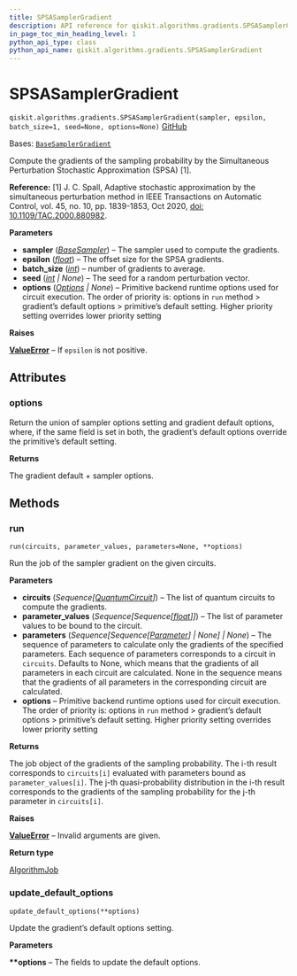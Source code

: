 ```yaml
---
title: SPSASamplerGradient
description: API reference for qiskit.algorithms.gradients.SPSASamplerGradient
in_page_toc_min_heading_level: 1
python_api_type: class
python_api_name: qiskit.algorithms.gradients.SPSASamplerGradient
---
```


# SPSASamplerGradient

<span id="qiskit.algorithms.gradients.SPSASamplerGradient" />

`qiskit.algorithms.gradients.SPSASamplerGradient(sampler, epsilon, batch_size=1, seed=None, options=None)` [GitHub](https://github.com/qiskit/qiskit/tree/stable/0.46/qiskit/algorithms/gradients/spsa/spsa_sampler_gradient.py "view source code")

Bases: [`BaseSamplerGradient`](qiskit.algorithms.gradients.BaseSamplerGradient "qiskit.algorithms.gradients.base.base_sampler_gradient.BaseSamplerGradient")

Compute the gradients of the sampling probability by the Simultaneous Perturbation Stochastic Approximation (SPSA) \[1].

**Reference:** \[1] J. C. Spall, Adaptive stochastic approximation by the simultaneous perturbation method in IEEE Transactions on Automatic Control, vol. 45, no. 10, pp. 1839-1853, Oct 2020, [doi: 10.1109/TAC.2000.880982](https://ieeexplore.ieee.org/document/880982).

**Parameters**

*   **sampler** ([*BaseSampler*](qiskit.primitives.BaseSampler "qiskit.primitives.BaseSampler")) – The sampler used to compute the gradients.
*   **epsilon** ([*float*](https://docs.python.org/3/library/functions.html#float "(in Python v3.12)")) – The offset size for the SPSA gradients.
*   **batch\_size** ([*int*](https://docs.python.org/3/library/functions.html#int "(in Python v3.12)")) – number of gradients to average.
*   **seed** ([*int*](https://docs.python.org/3/library/functions.html#int "(in Python v3.12)") *| None*) – The seed for a random perturbation vector.
*   **options** ([*Options*](qiskit.providers.Options "qiskit.providers.Options") *| None*) – Primitive backend runtime options used for circuit execution. The order of priority is: options in `run` method > gradient’s default options > primitive’s default setting. Higher priority setting overrides lower priority setting

**Raises**

[**ValueError**](https://docs.python.org/3/library/exceptions.html#ValueError "(in Python v3.12)") – If `epsilon` is not positive.

## Attributes

<span id="qiskit.algorithms.gradients.SPSASamplerGradient.options" />

### options

Return the union of sampler options setting and gradient default options, where, if the same field is set in both, the gradient’s default options override the primitive’s default setting.

**Returns**

The gradient default + sampler options.

## Methods

### run

<span id="qiskit.algorithms.gradients.SPSASamplerGradient.run" />

`run(circuits, parameter_values, parameters=None, **options)`

Run the job of the sampler gradient on the given circuits.

**Parameters**

*   **circuits** (*Sequence\[*[*QuantumCircuit*](qiskit.circuit.QuantumCircuit "qiskit.circuit.QuantumCircuit")*]*) – The list of quantum circuits to compute the gradients.
*   **parameter\_values** (*Sequence\[Sequence\[*[*float*](https://docs.python.org/3/library/functions.html#float "(in Python v3.12)")*]]*) – The list of parameter values to be bound to the circuit.
*   **parameters** (*Sequence\[Sequence\[*[*Parameter*](qiskit.circuit.Parameter "qiskit.circuit.Parameter")*] | None] | None*) – The sequence of parameters to calculate only the gradients of the specified parameters. Each sequence of parameters corresponds to a circuit in `circuits`. Defaults to None, which means that the gradients of all parameters in each circuit are calculated. None in the sequence means that the gradients of all parameters in the corresponding circuit are calculated.
*   **options** – Primitive backend runtime options used for circuit execution. The order of priority is: options in `run` method > gradient’s default options > primitive’s default setting. Higher priority setting overrides lower priority setting

**Returns**

The job object of the gradients of the sampling probability. The i-th result corresponds to `circuits[i]` evaluated with parameters bound as `parameter_values[i]`. The j-th quasi-probability distribution in the i-th result corresponds to the gradients of the sampling probability for the j-th parameter in `circuits[i]`.

**Raises**

[**ValueError**](https://docs.python.org/3/library/exceptions.html#ValueError "(in Python v3.12)") – Invalid arguments are given.

**Return type**

[AlgorithmJob](qiskit.algorithms.AlgorithmJob "qiskit.algorithms.AlgorithmJob")

### update\_default\_options

<span id="qiskit.algorithms.gradients.SPSASamplerGradient.update_default_options" />

`update_default_options(**options)`

Update the gradient’s default options setting.

**Parameters**

**\*\*options** – The fields to update the default options.

